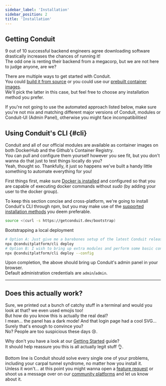 ```yaml
---
sidebar_label: 'Installation'
sidebar_position: 2
title: 'Installation'
---
```


## Getting Conduit

9 out of 10 successful backend engineers agree downloading software drastically increases the chances of running it!<br />
The odd one is renting their backend from a megacorp, but we are not here to judge anyone, are we?<br />

There are multiple ways to get started with Conduit.<br />
You could [build it from source](https://github.com/ConduitPlatform/Conduit#running-from-source-)
or you could use our [prebuilt container images](https://github.com/orgs/ConduitPlatform/packages?sort_by=downloads_desc&visibility=public).<br />
We'll pick the latter in this case, but feel free to choose any installation method you prefer.

If you're not going to use the automated approach listed below, make sure you're not mix and matching different major versions of
Conduit, modules or Conduit-UI (Admin Panel), otherwise you might face incompatibilities!

## Using Conduit's CLI {#cli}

Conduit and all of our official modules are available as container images on both DockerHub and the Github's Container Registry.<br />
You can pull and configure them yourself however you see fit, but you don't wanna do that just to test things locally do you?<br />
Yeah, thought so. Thankfully, it just so happens we've built a handy little something to automate everything for you!

First things first, make sure [Docker is installed](https://docs.docker.com/get-docker/) and
configured so that you are capable of executing docker commands without *sudo* (by adding your user to the docker group).

<!-- TODO: Add platform/repo tabs once we add more installation options -->
To keep this section concise and cross-platform, we're going to install Conduit's CLI through npm, but you may make use of the [supported installation methods](cli/) you deem preferable.

``` bash
source <(curl -s https://getconduit.dev/bootstrap)
```
Bootstrapping a local deployment

``` bash
# Option A: Just give me a barebones setup of the latest Conduit release
npx @conduitplatform/cli deploy
# Option B: I wish to bring up extra modules and perform some basic configuration
npx @conduitplatform/cli deploy --config
```

Upon completion, the above should bring up Conduit's admin panel in your browser.<br />
Default administration credentials are `admin`/`admin`.

-------------------------------------------------

## Does this actually work?

Sure, we printed out a bunch of catchy stuff in a terminal and would you look at that? we even used emojis too!<br />
But how do you know this is actually the real deal?<br />
I mean... the panel has a dark mode! And that login page had a cool SVG... Surely that's enough to convince you?<br />
No? People are too suspicious these days 😢.

Why don't you have a look at our [Getting Started](./get-started) guide?<br />
It should help reassure you this is all actually legit stuff 👌.

Bottom line is Conduit should solve every single one of your problems, including your carpal tunnel syndrome, no matter how you install it.<br />
Unless it won't... at this point you might wanna open a [feature request](https://github.com/ConduitPlatform/Conduit/issues/new/choose)
or shoot us a message over on our [community platforms](https://getconduit.dev/contribute) and let us know about it.
